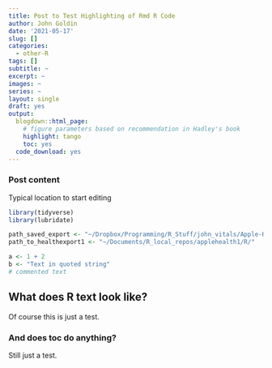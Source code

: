 ```yaml
---
title: Post to Test Highlighting of Rmd R Code
author: John Goldin
date: '2021-05-17'
slug: []
categories:
  - other-R
tags: []
subtitle: ~
excerpt: ~
images: ~
series: ~
layout: single
draft: yes
output:
  blogdown::html_page:
    # figure parameters based on recommendation in Hadley's book
    highlight: tango
    toc: yes
  code_download: yes
---
```


### Post content

Typical location to start editing 


```r
library(tidyverse)
library(lubridate)

path_saved_export <- "~/Dropbox/Programming/R_Stuff/john_vitals/Apple-Health-Data/"
path_to_healthexport1 <- "~/Documents/R_local_repos/applehealth1/R/"

a <- 1 + 2
b <- "Text in quoted string"
# commented text

```

## What does R text look like?

Of course this is just a test.

### And does toc do anything?

Still just a test.